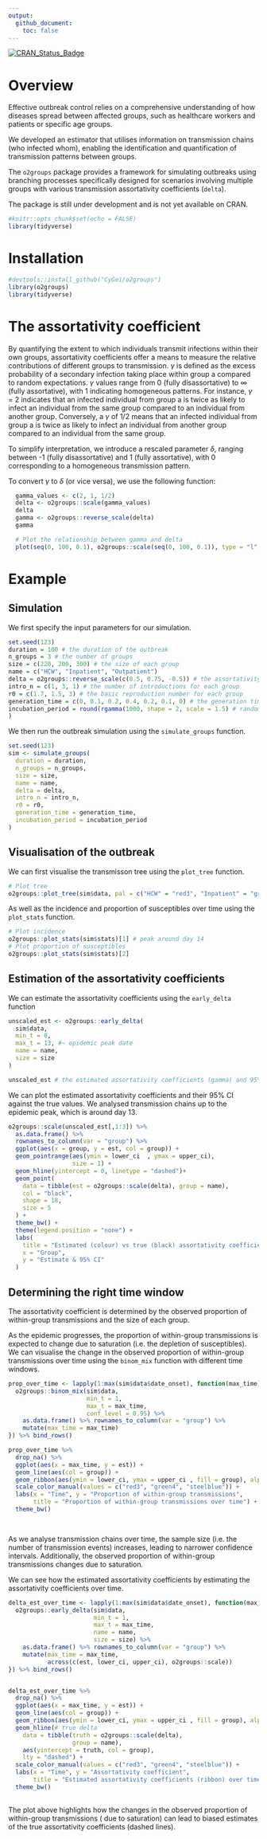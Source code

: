 ```yaml
---
output: 
  github_document:
    toc: false
---
```


[![CRAN_Status_Badge](http://www.r-pkg.org/badges/version/o2groups)](https://cran.r-project.org/package=o2groups)


# Overview

Effective outbreak control relies on a comprehensive understanding of how diseases spread between affected groups, such as healthcare workers and patients or specific age groups.

We developed an estimator that utilises information on transmission chains (who infected whom), enabling the identification and quantification of transmission patterns between groups.

The `o2groups` package provides a framework for simulating outbreaks using branching processes specifically designed for scenarios involving multiple groups with various transmission assortativity coefficients (`delta`).

The package is still under development and is not yet available on CRAN. 


```r
#knitr::opts_chunk$set(echo = FALSE)
library(tidyverse)
```

# Installation

```r
#devtools::install_github("CyGei/o2groups")
library(o2groups)
library(tidyverse)
```

# The assortativity coefficient
By quantifying the extent to which individuals transmit infections within their own groups, assortativity coefficients offer a means to measure the relative contributions of different groups to transmission. 
$\gamma$  is defined as the excess probability of a secondary infection taking place within group a compared to random expectations. $\gamma$  values range from 0 (fully disassortative) to ∞ (fully assortative), with 1 indicating homogeneous patterns. For instance, $\gamma$  = 2 indicates that an infected individual from group a is twice as likely to infect an individual from the same group compared to an individual from another group. Conversely, a $\gamma$  of 1/2  means that an infected individual from group a is twice as likely to infect an individual from another group compared to an individual from the same group. 

To simplify interpretation, we introduce a rescaled parameter $\delta$, ranging between -1 (fully disassortative) and 1 (fully assortative), with 0 corresponding to a homogeneous transmission pattern.

To convert $\gamma$ to $\delta$ (or vice versa), we use the following function:
  
```r
  gamma_values <- c(2, 1, 1/2)
  delta <- o2groups::scale(gamma_values)
  delta
  gamma <- o2groups::reverse_scale(delta)
  gamma

  # Plot the relationship between gamma and delta
  plot(seq(0, 100, 0.1), o2groups::scale(seq(0, 100, 0.1)), type = "l", xlab = "gamma", ylab = "delta")

```


# Example

## Simulation

We first specify the input parameters for our simulation.

```r
set.seed(123)
duration = 100 # the duration of the outbreak
n_groups = 3 # the number of groups
size = c(220, 200, 300) # the size of each group
name = c("HCW", "Inpatient", "Outpatient")
delta = o2groups::reverse_scale(c(0.5, 0.75, -0.5)) # the assortativity coefficient for each group
intro_n = c(1, 3, 1) # the number of introductions for each group
r0 = c(1.7, 1.5, 3) # the basic reproduction number for each group
generation_time = c(0, 0.1, 0.2, 0.4, 0.2, 0.1, 0) # the generation time distribution
incubation_period = round(rgamma(1000, shape = 2, scale = 1.5) # random values for the incubation period
) 
```

We then run the outbreak simulation using the `simulate_groups` function.

```r
set.seed(123)
sim <- simulate_groups(
  duration = duration,
  n_groups = n_groups,
  size = size,
  name = name,
  delta = delta,
  intro_n = intro_n,
  r0 = r0,
  generation_time = generation_time,
  incubation_period = incubation_period
)
```

## Visualisation of the outbreak 

We can first visualise the transmisson tree using the `plot_tree` function. 

```r

# Plot tree
o2groups::plot_tree(sim$data, pal = c("HCW" = "red3", "Inpatient" = "green4", "Outpatient" = "steelblue"))
```

As well as the incidence and proportion of susceptibles over time using the `plot_stats` function.

```r

# Plot incidence
o2groups::plot_stats(sim$stats)[1] # peak around day 14
# Plot proportion of susceptibles
o2groups::plot_stats(sim$stats)[2]

```

## Estimation of the assortativity coefficients 

We can estimate the assortativity coefficients using the `early_delta` function
```r

unscaled_est <- o2groups::early_delta(
  sim$data,
  min_t = 0,
  max_t = 13, #~ epidemic peak date
  name = name,
  size = size
)

unscaled_est # the estimated assortativity coefficients (gamma) and 95% CI for each group

```
We can plot the estimated assortativity coefficients and their 95% CI against the true values.
We analysed transmission chains up to the epidemic peak, which is around day 13. 


```r
o2groups::scale(unscaled_est[,1:3]) %>% 
  as.data.frame() %>%
  rownames_to_column(var = "group") %>%
  ggplot(aes(x = group, y = est, col = group)) +
  geom_pointrange(aes(ymin = lower_ci  , ymax = upper_ci),
                  size = 1) +
  geom_hline(yintercept = 0, linetype = "dashed")+
  geom_point(
    data = tibble(est = o2groups::scale(delta), group = name),
    col = "black",
    shape = 18,
    size = 5
  ) +
  theme_bw() +
  theme(legend.position = "none") +
  labs(
    title = "Estimated (colour) vs true (black) assortativity coefficients",
    x = "Group",
    y = "Estimate & 95% CI"
  )
```

## Determining the right time window
The assortativity coefficient is determined by the observed proportion of within-group transmissions and the size of each group.

As the epidemic progresses, the proportion of within-group transmissions is expected to change due to saturation (i.e. the depletion of susceptibles).
We can visualise the change in the observed proportion of within-group transmissions over time using the `binom_mix` function with different time windows.

```r

prop_over_time <- lapply(1:max(sim$data$date_onset), function(max_time) {
  o2groups::binom_mix(sim$data,
                      min_t = 1,
                      max_t = max_time,
                      conf_level = 0.95) %>% 
    as.data.frame() %>% rownames_to_column(var = "group") %>% 
    mutate(max_time = max_time)
}) %>% bind_rows()

prop_over_time %>% 
  drop_na() %>%
  ggplot(aes(x = max_time, y = est)) +
  geom_line(aes(col = group)) +
  geom_ribbon(aes(ymin = lower_ci, ymax = upper_ci , fill = group), alpha = 0.2) +
  scale_color_manual(values = c("red3", "green4", "steelblue")) +
  labs(x = "Time", y = "Proportion of within-group transmissions",
       title = "Proportion of within-group transmissions over time") +
  theme_bw()

  
```

As we analyse transmission chains over time, the sample size (i.e. the number of transmission events) increases, leading to narrower confidence intervals. Additionally, the observed proportion of within-group transmissions changes due to saturation.

We can see how the estimated assortativity coefficients by estimating the assortativity coefficients over time.

```r
delta_est_over_time <- lapply(1:max(sim$data$date_onset), function(max_time) {
  o2groups::early_delta(sim$data,
                        min_t = 1,
                        max_t = max_time,
                        name = name,
                        size = size) %>% 
    as.data.frame() %>% rownames_to_column(var = "group") %>% 
    mutate(max_time = max_time,
           across(c(est, lower_ci, upper_ci), o2groups::scale))
}) %>% bind_rows()


delta_est_over_time %>%
  drop_na() %>%
  ggplot(aes(x = max_time, y = est)) +
  geom_line(aes(col = group)) +
  geom_ribbon(aes(ymin = lower_ci, ymax = upper_ci , fill = group), alpha = 0.2) +
  geom_hline(# true delta
    data = tibble(truth = o2groups::scale(delta), 
                  group = name),
    aes(yintercept = truth, col = group),
    lty = "dashed") +
  scale_color_manual(values = c("red3", "green4", "steelblue")) +
  labs(x = "Time", y = "Assortativity coefficient",
       title = "Estimated assortativity coefficients (ribbon) over time vs truth (dashed lines)") +
  theme_bw()
  
```

The plot above highlights how the changes in the observed proportion of within-group transmissions ( due to saturation) can lead to biased estimates of the true assortativity coefficients (dashed lines).
